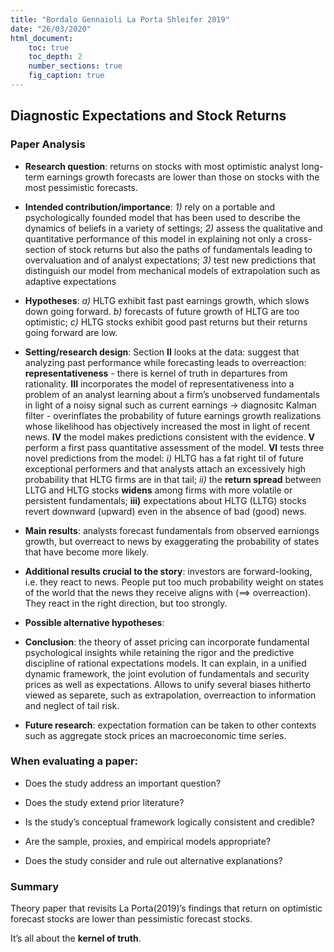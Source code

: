 ```yaml
---
title: "Bordalo Gennaioli La Porta Shleifer 2019"
date: "26/03/2020"
html_document:
    toc: true
    toc_depth: 2
    number_sections: true
    fig_caption: true
---
```

## Diagnostic Expectations and Stock Returns{.tabset}

### Paper Analysis

-   **Research question**: returns on stocks with most optimistic analyst long-term earnings growth forecasts are lower than those on stocks with the most pessimistic forecasts. 

-   **Intended contribution/importance**: *1)* rely on a portable and psychologically founded model that has been used to describe the dynamics of beliefs in a variety of settings; *2)* assess the qualitative and quantitative performance of this model in explaining not only a cross-section of stock returns but also the paths of fundamentals leading to overvaluation and of analyst expectations; *3)* test new predictions that distinguish our model from mechanical models of extrapolation such as adaptive expectations 

-   **Hypotheses**: *a)* HLTG exhibit fast past earnings growth, which slows down going forward. *b)* forecasts of future growth of HLTG are too optimistic; *c)* HLTG stocks exhibit good past returns but their returns going forward are low. 

-   **Setting/research design**: Section **II** looks at the data: suggest that analyzing past performance while forecasting leads to overreaction: **representativeness** - there is kernel of truth in departures from rationality. **III** incorporates the model of representativeness into a problem of an analyst learning about a firm's unobserved fundamentals in light of a noisy signal such as current earnings $\rightarrow$ diagnositc Kalman filter - overinflates the probability  of future earnings growth realizations whose likelihood has objectively increased the most in light of recent news. **IV** the model makes predictions consistent with the evidence. **V** perform a first pass quantitative assessment of the model. **VI** tests three novel predictions from the model: *i)* HLTG has a fat right til of future exceptional performers and that analysts attach an excessively high probability that HLTG firms are in that tail; *ii)* the **return spread** between LLTG and HLTG stocks **widens** among firms with more volatile or persistent fundamentals; **iii)** expectations about HLTG (LLTG) stocks revert downward (upward) even in the absence of bad (good) news.

-   **Main results**: analysts forecast fundamentals from observed earniongs growth, but overreact to news by exaggerating the probability of states that have become more likely. 

-   **Additional results crucial to the story**: investors are forward-looking, i.e. they react to news. People put too much probability weight on states of the world that the news they receive aligns with ($\implies$ overreaction). They react in the right direction, but too strongly. 

- **Possible alternative hypotheses**: 

- **Conclusion**: the theory of asset pricing can incorporate fundamental psychological insights while retaining the rigor and the predictive discipline of rational expectations models. It can explain, in a unified dynamic framework, the joint evolution of fundamentals and security prices as well as expectations. Allows to unify several biases hitherto viewed as separete, such as extrapolation, overreaction to information and neglect of tail risk. 

- **Future research**: expectation formation can be taken to other contexts such as aggregate stock prices an macroeconomic time series.   

### When evaluating a paper:

- Does the study address an important question?

- Does the study extend prior literature?

- Is the study's conceptual framework logically consistent and credible?

- Are the sample, proxies, and empirical models appropriate?

- Does the study consider and rule out alternative explanations?

### Summary

Theory paper that revisits La Porta(2019)'s findings that return on optimistic forecast stocks are lower than pessimistic forecast stocks.

It's all about the **kernel of truth**.
